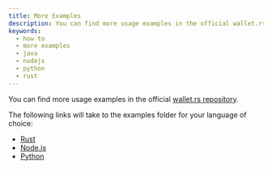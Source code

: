 ```yaml
---
title: More Examples
description: You can find more usage examples in the official wallet.rs repository.
keywords:
  - how to
  - more examples
  - java
  - nodejs
  - python
  - rust
---
```


You can find more usage examples in the official [wallet.rs repository](https://github.com/iotaledger/wallet.rs/tree/develop/).

The following links will take to the examples folder for your language of choice:

- [Rust](https://github.com/iotaledger/wallet.rs/tree/develop/wallet/examples)
- [Node.js](https://github.com/iotaledger/wallet.rs/tree/develop/wallet/bindings/nodejs/examples)
- [Python](https://github.com/iotaledger/wallet.rs/tree/develop/wallet/bindings/python/examples)
